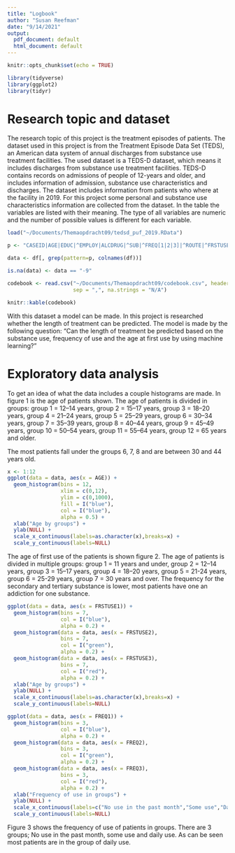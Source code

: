 ```yaml
---
title: "Logbook"
author: "Susan Reefman"
date: "9/14/2021"
output:
  pdf_document: default
  html_document: default
---
```


```r
knitr::opts_chunk$set(echo = TRUE)

library(tidyverse)
library(ggplot2)
library(tidyr)
```

# Research topic and dataset 

The research topic of this project is the treatment episodes of patients. 
The dataset used in this project is from the Treatment Episode Data Set (TEDS), 
an American data system of annual discharges from substance use treatment facilities.
The used dataset is a TEDS-D dataset, which means it includes discharges from substance
use treatment facilities. TEDS-D contains records on admissions of people of 12-years and older,
and includes information of admission, substance use characteristics and discharges.
The dataset includes information from patients who where at the facility in 2019.
For this project some personal and substance use characteristics information are collected from the dataset. 
In the table the variables are listed with their meaning. The type of all variables are numeric and the number of possible values 
is different for each variable.

<!-- Age, substance use type, case identification number, education, employment status at admission, frequency of use, age at first use, length of stay in treatment, number of previous substance treatment episodes, co-occuring mental and substance use disorders, reason for discharge, route of administration, substance use at admission and discharge-->

```r
load("~/Documents/Themaopdracht09/tedsd_puf_2019.RData")

p <- "CASEID|AGE|EDUC|^EMPLOY|ALCDRUG|^SUB|^FREQ[1|2|3]|^ROUTE|^FRSTUSE|LOS|NOPRIOR|PSYPROB|DSMCRIT|REASON"

data <- df[, grep(pattern=p, colnames(df))]

is.na(data) <- data == "-9"

codebook <- read.csv("~/Documents/Themaopdracht09/codebook.csv", header = TRUE, 
                     sep = ",", na.strings = "N/A")

knitr::kable(codebook)
```

With this dataset a model can be made. In this project is researched whether the length of treatment
can be predicted. 
The model is made by the following question: "Can the length of treatment be predicted based on the substance use, frequency of use and the age at first use by using machine learning?"

# Exploratory data analysis

To get an idea of what the data includes a couple histograms are made. 
In figure 1 is the age of patients shown. The age of patients is divided in
groups: 
group 1 = 12–14 years,
group 2 = 15–17 years,
group 3 = 18–20 years,
group 4 = 21–24 years,
group 5 = 25–29 years,
group 6 = 30–34 years,
group 7 = 35–39 years,
group 8 = 40–44 years,
group 9 = 45–49 years,
group 10 = 50–54 years, 
group 11 = 55–64 years, 
group 12 = 65 years and older.

The most patients fall under the groups 6, 7, 8 and are between 30 and 44 years old.


```r
x <- 1:12
ggplot(data = data, aes(x = AGE)) + 
  geom_histogram(bins = 12,
                 xlim = c(0,12),
                 ylim = c(0,1000),
                 fill = I("blue"),
                 col = I("blue"),
                 alpha = 0.5) +
  xlab("Age by groups") +
  ylab(NULL) +
  scale_x_continuous(labels=as.character(x),breaks=x) +
  scale_y_continuous(labels=NULL)


```

The age of first use of the patients is shown figure 2. 
The age of patients is divided in multiple groups: group 1 = 11 years and under, group 2 = 12–14 years, 
group 3 = 15–17 years, group 4 = 18–20 years, group 5 = 21-24 years, 
group 6 = 25-29 years, group 7 = 30 years and over.
The frequency for the secondary and tertiary substance is lower, most patients have one an addiction for one substance. 


```r
ggplot(data = data, aes(x = FRSTUSE1)) + 
  geom_histogram(bins = 7,
                 col = I("blue"),
                 alpha = 0.2) +
  geom_histogram(data = data, aes(x = FRSTUSE2),
                 bins = 7,
                 col = I("green"),
                 alpha = 0.2) +
  geom_histogram(data = data, aes(x = FRSTUSE3),
                 bins = 7,
                 col = I("red"),
                 alpha = 0.2) +
  xlab("Age by groups") +
  ylab(NULL) +
  scale_x_continuous(labels=as.character(x),breaks=x) +
  scale_y_continuous(labels=NULL)
```



```r
ggplot(data = data, aes(x = FREQ1)) + 
  geom_histogram(bins = 3,
                 col = I("blue"),
                 alpha = 0.2) +
  geom_histogram(data = data, aes(x = FREQ2),
                 bins = 3,
                 col = I("green"),
                 alpha = 0.2) +
  geom_histogram(data = data, aes(x = FREQ3),
                 bins = 3,
                 col = I("red"),
                 alpha = 0.2) +
  xlab("Frequency of use in groups") +
  ylab(NULL) +
  scale_x_continuous(labels=c("No use in the past month","Some use","Daily use",4,5,6,7,8,9,10,11,12), breaks=x) +
  scale_y_continuous(labels=NULL)

```

Figure 3 shows the frequency of use of patients in groups. There are 3 groups; 
No use in the past month, some use and daily use. As can be seen most patients are
in the group of daily use. 





